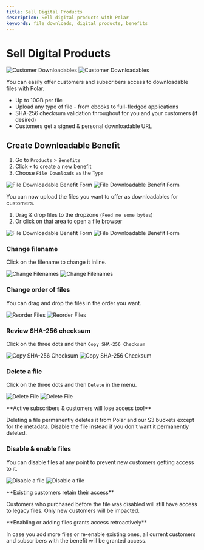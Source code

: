 ```yaml
---
title: Sell Digital Products
description: Sell digital products with Polar
keywords: file downloads, digital products, benefits
---
```



# Sell Digital Products

![Customer Downloadables](./downloadables.light.png)
![Customer Downloadables](./downloadables.dark.png)

You can easily offer customers and subscribers access to downloadable files with Polar.

- Up to 10GB per file
- Upload any type of file - from ebooks to full-fledged applications
- SHA-256 checksum validation throughout for you and your customers (if desired)
- Customers get a signed & personal downloadable URL

## Create Downloadable Benefit

1. Go to `Products` > `Benefits`
2. Click `+` to create a new benefit
3. Choose `File Downloads` as the `Type`

![File Downloadable Benefit Form](./before-upload.light.png)
![File Downloadable Benefit Form](./before-upload.dark.png)

You can now upload the files you want to offer as downloadables for customers.

1. Drag & drop files to the dropzone (`Feed me some bytes`)
2. Or click on that area to open a file browser

![File Downloadable Benefit Form](./upload.light.png)
![File Downloadable Benefit Form](./upload.dark.png)

### Change filename

Click on the filename to change it inline.

![Change Filenames](./rename.light.png)
![Change Filenames](./rename.dark.png)

### Change order of files

You can drag and drop the files in the order you want.

![Reorder Files](./reorder.light.png)
![Reorder Files](./reorder.dark.png)

### Review SHA-256 checksum

Click on the three dots and then `Copy SHA-256 Checksum`

![Copy SHA-256 Checksum](./checksum.light.png)
![Copy SHA-256 Checksum](./checksum.dark.png)

### Delete a file

Click on the three dots and then `Delete` in the menu.

![Delete File](./delete.light.png)
![Delete File](./delete.dark.png)

<Callout type="WARNING">
**Active subscribers & customers will lose access too!**

Deleting a file permanently deletes it from Polar and our S3 buckets except for
the metadata. Disable the file instead if you don't want it permanently deleted.

</Callout>

### Disable & enable files

You can disable files at any point to prevent new customers getting access to
it.

![Disable a file](./disable.light.png)
![Disable a file](./disable.dark.png)

<Callout type="NOTE">
**Existing customers retain their access**

Customers who purchased before the file was disabled will still have access
to legacy files. Only new customers will be impacted.

</Callout>

<Callout type="NOTE">
**Enabling or adding files grants access retroactively**

In case you add more files or re-enable existing ones, all current customers and
subscribers with the benefit will be granted access.

</Callout>
